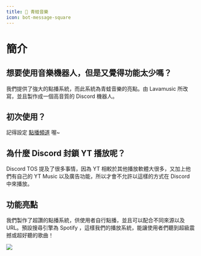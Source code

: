 ```yaml
---
title: 🐸 青蛙音樂
icon: bot-message-square
---
```

# 簡介

## 想要使用音樂機器人，但是又覺得功能太少嗎？
我們提供了強大的點播系統，而此系統為青蛙音樂的亮點。由 Lavamusic 所改寫，並且製作成一個高音質的 Discord 機器人。

## 初次使用？
記得設定 [點播頻道](/docs/frogmusic/start/setup) 喔~

## 為什麼 Discord 封鎖 YT 播放呢？
Discord TOS 提及了很多事情，因為 YT 相較於其他播放軟體大很多，又加上他們有自己的 YT Music 以及廣告功能，所以才會不允許以這樣的方式在 Discord 中來播放。

## 功能亮點
我們製作了超讚的點播系統，供使用者自行點播，並且可以配合不同來源以及 URL。預設搜尋引擎為 Spotify ，這樣我們的播放系統，能讓使用者們聽到超級震撼或超好聽的歌曲！

![](/docs/frogmusic/use.png)